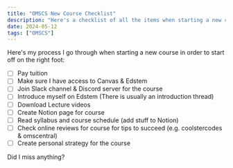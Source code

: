 ```yaml
---
title: "OMSCS New Course Checklist"
description: "Here's a checklist of all the items when starting a new course for a successful semester"
date: 2024-05-12
tags: ["OMSCS"]
---
```


Here's my process I go through when starting a new course in order to start off on the right foot:

- [ ] Pay tuition
- [ ] Make sure I have access to Canvas & Edstem
- [ ] Join Slack channel & Discord server for the course
- [ ] Introduce myself on Edstem (There is usually an introduction thread)
- [ ] Download Lecture videos
- [ ] Create Notion page for course
- [ ] Read syllabus and course schedule (add stuff to Notion)
- [ ] Check online reviews for course for tips to succeed (e.g. coolstercodes & omscentral)
- [ ] Create personal strategy for the course

Did I miss anything?
